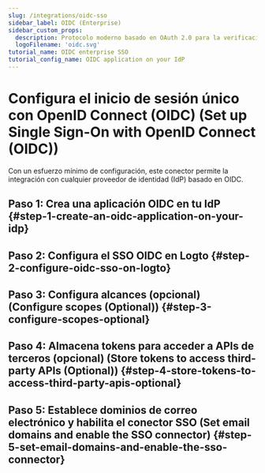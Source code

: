 ```yaml
---
slug: /integrations/oidc-sso
sidebar_label: OIDC (Enterprise)
sidebar_custom_props:
  description: Protocolo moderno basado en OAuth 2.0 para la verificación de identidad en aplicaciones web y móviles. (Modern protocol built on OAuth 2.0 for identity verification in web and mobile apps.)
  logoFilename: 'oidc.svg'
tutorial_name: OIDC enterprise SSO
tutorial_config_name: OIDC application on your IdP
---
```




# Configura el inicio de sesión único con OpenID Connect (OIDC) (Set up Single Sign-On with OpenID Connect (OIDC))

Con un esfuerzo mínimo de configuración, este conector permite la integración con cualquier proveedor de identidad (IdP) basado en OIDC.

<GuideTip />

## Paso 1: Crea una aplicación OIDC en tu IdP \{#step-1-create-an-oidc-application-on-your-idp}

<Step1 />

## Paso 2: Configura el SSO OIDC en Logto \{#step-2-configure-oidc-sso-on-logto}

<Step2 />

## Paso 3: Configura alcances (opcional) (Configure scopes (Optional)) \{#step-3-configure-scopes-optional}

<Step3 />

## Paso 4: Almacena tokens para acceder a APIs de terceros (opcional) (Store tokens to access third-party APIs (Optional)) \{#step-4-store-tokens-to-access-third-party-apis-optional}

<Step4 />

## Paso 5: Establece dominios de correo electrónico y habilita el conector SSO (Set email domains and enable the SSO connector) \{#step-5-set-email-domains-and-enable-the-sso-connector}

<Step5 />
